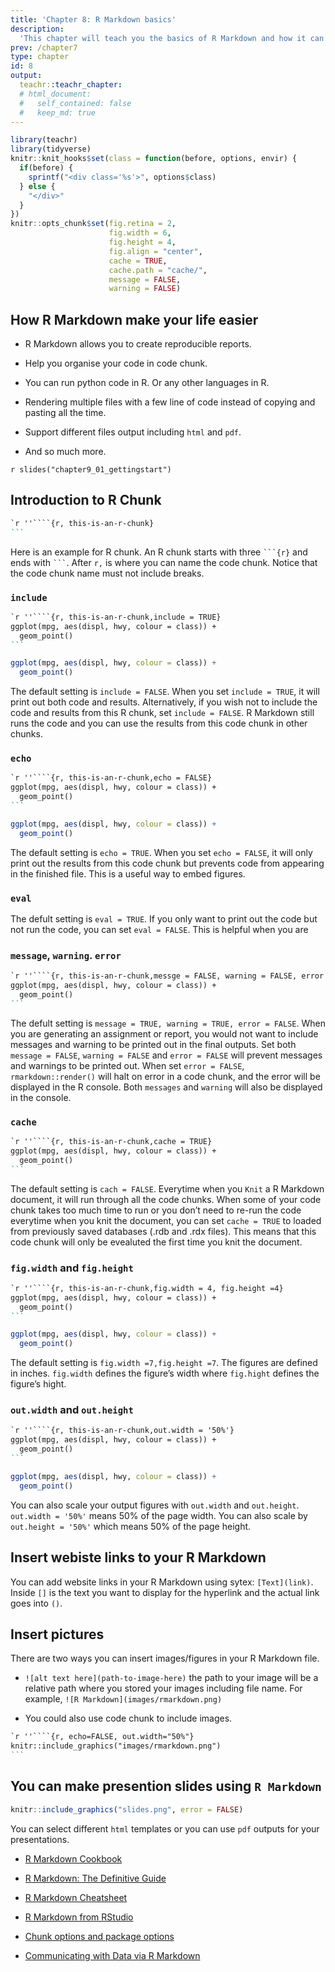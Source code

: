 ```yaml
---
title: 'Chapter 8: R Markdown basics'
description:
  'This chapter will teach you the basics of R Markdown and how it can make your student life easlier.'
prev: /chapter7
type: chapter
id: 8
output:
  teachr::teachr_chapter:
  # html_document:
  #   self_contained: false
  #   keep_md: true
---
```


```r
library(teachr)
library(tidyverse)
knitr::knit_hooks$set(class = function(before, options, envir) {
  if(before) {
    sprintf("<div class='%s'>", options$class)
  } else {
    "</div>"
  }
})
knitr::opts_chunk$set(fig.retina = 2,
                      fig.width = 6, 
                      fig.height = 4,
                      fig.align = "center",
                      cache = TRUE,
                      cache.path = "cache/",
                      message = FALSE,
                      warning = FALSE)
```

<exercise id="1" title="Why do you want to use R Markdown">

## How R Markdown make your life easier 

- R Markdown allows you to create reproducible reports. 

- Help you organise your code in code chunk.  

- You can run python code in R. Or any other languages in R. 

- Rendering multiple files with a few line of code instead of copying and pasting all the time. 

- Support different files output including `html` and `pdf`.

- And so much more. 

</exercise>

<exercise id="2" title="Getting start with R Markdown" type = "slides">


`r slides("chapter9_01_gettingstart")`

</exercise>

<exercise id="3" title="R Chunk Options">

## Introduction to R Chunk 

````markdown
`r ''````{r, this-is-an-r-chunk}
```
````

Here is an example for R chunk. An R chunk starts with three ` ```{r} ` and ends with ` ``` `. After ` r,` is where you can name the code chunk. Notice that the code chunk name must not include breaks.


### `include` 

````markdown
`r ''````{r, this-is-an-r-chunk,include = TRUE}
ggplot(mpg, aes(displ, hwy, colour = class)) + 
  geom_point()
```
````

```r
ggplot(mpg, aes(displ, hwy, colour = class)) + 
  geom_point()
```

The default setting is `include = FALSE`. When you set `include = TRUE`, it will print out both code and results. Alternatively, if you wish not to include the code and results from this R chunk, set `include = FALSE`. R Markdown still runs the code and you can use the results from this code chunk in other chunks. 



### `echo`

````markdown
`r ''````{r, this-is-an-r-chunk,echo = FALSE}
ggplot(mpg, aes(displ, hwy, colour = class)) + 
  geom_point()
```
````


```r
ggplot(mpg, aes(displ, hwy, colour = class)) + 
  geom_point()
```


The default setting is `echo = TRUE`. When you set `echo = FALSE`, it will only print out the results from this code chunk but prevents code from appearing in the finished file. This is a useful way to embed figures.



### `eval` 


The defult setting is `eval = TRUE`. If you only want to print out the code but not run the code, you can set `eval = FALSE`. This is helpful when you are  


### `message`,  ` warning`. `error`


````markdown
`r ''````{r, this-is-an-r-chunk,messge = FALSE, warning = FALSE, error =  FALSE}
ggplot(mpg, aes(displ, hwy, colour = class)) + 
  geom_point()
```
````

The defult setting is `message = TRUE, warning = TRUE, error = FALSE`. When you are generating an assignment or report, you would not want to include messages and warning to be printed out in the final outputs. Set both `message = FALSE`, `warning = FALSE` and `error = FALSE` will prevent messages and warnings to be printed out. When set ` error = FALSE`, `rmarkdown::render()` will halt on error in a code chunk, and the error will be displayed in the R console. Both `messages` and `warning` will also be displayed in the console. 


### `cache` 


````markdown
`r ''````{r, this-is-an-r-chunk,cache = TRUE}
ggplot(mpg, aes(displ, hwy, colour = class)) + 
  geom_point()
```
````

The default setting is `cach = FALSE`. Everytime when you `Knit` a R Markdown document, it will run through all the code chunks. When some of your code chunk takes too much time to run or you don't need to re-run the code everytime when you knit the document, you can set `cache = TRUE` to loaded from previously saved databases (.rdb and .rdx files). This means that this code chunk will only be evealuted the first time you knit the document. 


### `fig.width` and `fig.height`

````markdown
`r ''````{r, this-is-an-r-chunk,fig.width = 4, fig.height =4}
ggplot(mpg, aes(displ, hwy, colour = class)) + 
  geom_point()
```
````

```r
ggplot(mpg, aes(displ, hwy, colour = class)) + 
  geom_point()
```


The default setting is `fig.width =7,fig.height =7`. The figures are defined in inches.  `fig.width` defines the figure's width where `fig.hight` defines the figure's hight. 

### `out.width` and `out.height`


````markdown
`r ''````{r, this-is-an-r-chunk,out.width = '50%'}
ggplot(mpg, aes(displ, hwy, colour = class)) + 
  geom_point()
```
````

```r
ggplot(mpg, aes(displ, hwy, colour = class)) + 
  geom_point()
```

You can also scale your output figures with `out.width` and `out.height`. `out.width = '50%'` means 50% of the page width. You can also scale by `out.height = '50%'` which means 50% of the page height. 



</exercise>

<exercise id="4" title="Other useful tips for R Markdown">

## Insert webiste links to your R Markdown 

You can add website links in your R Markdown using sytex: `[Text](link)`. Inside `[]` is the text you want to display for the hyperlink and the actual link goes into `()`. 


## Insert pictures 

There are two ways you can insert images/figures in your R Markdown file. 

- `![alt text here](path-to-image-here)` the path to your image will be a relative path where you stored your images including file name. For example, `![R Markdown](images/rmarkdown.png)` 


- You could also use code chunk to include images. 


````markdown
`r ''````{r, echo=FALSE, out.width="50%"}
knitr::include_graphics("images/rmarkdown.png")
```
````

## You can make presention slides using `R Markdown`

```r
knitr::include_graphics("slides.png", error = FALSE)
```

You can select different `html` templates or you can use `pdf` outputs for your presentations. 





</exercise>



<exercise id="5" title="Additional Resources">

- [R Markdown Cookbook](https://bookdown.org/yihui/rmarkdown-cookbook/)

- [R Markdown: The Definitive Guide](https://bookdown.org/yihui/rmarkdown/)

- [R Markdown Cheatsheet](https://www.rstudio.com/wp-content/uploads/2015/02/rmarkdown-cheatsheet.pdf)

- [R Markdown from RStudio](https://rmarkdown.rstudio.com/lesson-1.html)

- [Chunk options and package options](https://yihui.org/knitr/options/)

- [Communicating with Data via R Markdown](https://rmd-combine-2019.netlify.app)

</exercise>
